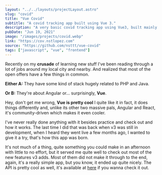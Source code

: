 ```yaml
---
layout: "../../layouts/projectLayout.astro"
slug: "covid"
title: "Vue Covid"
subtitle: "A covid tracking app built using Vue 3."
description: "A very basic covid tracking app using Vue3, built mainly to refresh my knowledge of the framework and test out new features."
pubDate: "Jun 19, 2021"
image: "/images/projects/covid.webp"
link: "https://cov.nstlopez.com"
source: "https://github.com/nsttt/vue-covid"
tags: ["javascript", "vue", "frontend"]
---
```


Recently on my **crusade** of learning new stuff I've been reading through a lot of jobs around my local city and nearby. And realized that most of the open offers have a few things in common.

**Either A:** They have some kind of stack hugely related to PHP and Java.

**Or B:** They're about Angular or... surprisingly, **Vue**.

Hey, don't get me wrong, **Vue is pretty cool** I quite like it in fact, it does things differently and, unlike its other two massive pals, Angular and React, it's community-driven which makes it even cooler.

I've never really done anything with it besides practice and check out and how it works. The last time I did that was back when v3 was still in development, when I heard they went live a few months ago, I wanted to give it a try, that's how this app was born.

It's not much of a thing, quite something you could make in an afternoon with little to no effort, but it served me quite well to check out most of the new features v3 adds. Most of them did not make it through to the end, again, it's a really simple app, but you know, it ended up quite nicely. The API is pretty cool as well, it's available at [here](https://covid19api.com/) if you wanna check it out.

